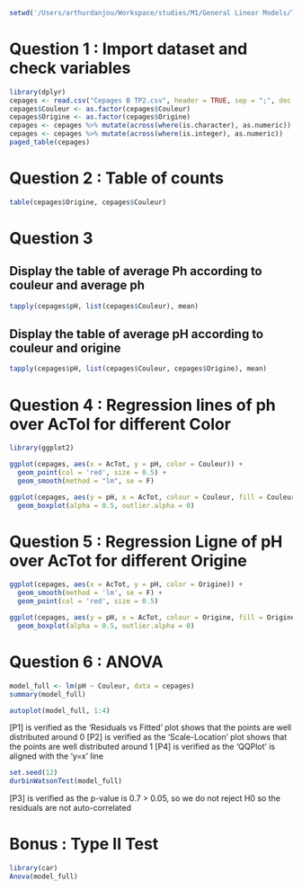 ```r
setwd('/Users/arthurdanjou/Workspace/studies/M1/General Linear Models/TP2')
```

# Question 1 : Import dataset and check variables

```r
library(dplyr)
cepages <- read.csv("Cepages B TP2.csv", header = TRUE, sep = ";", dec = ",")
cepages$Couleur <- as.factor(cepages$Couleur)
cepages$Origine <- as.factor(cepages$Origine)
cepages <- cepages %>% mutate(across(where(is.character), as.numeric))
cepages <- cepages %>% mutate(across(where(is.integer), as.numeric))
paged_table(cepages)
```

# Question 2 : Table of counts

```r
table(cepages$Origine, cepages$Couleur)
```

# Question 3

## Display the table of average Ph according to couleur and average ph

```r
tapply(cepages$pH, list(cepages$Couleur), mean)
```

## Display the table of average pH according to couleur and origine

```r
tapply(cepages$pH, list(cepages$Couleur, cepages$Origine), mean)
```

# Question 4 : Regression lines of ph over AcTol for different Color
```r
library(ggplot2)

ggplot(cepages, aes(x = AcTot, y = pH, color = Couleur)) +
  geom_point(col = 'red', size = 0.5) +
  geom_smooth(method = "lm", se = F)

ggplot(cepages, aes(y = pH, x = AcTot, colour = Couleur, fill = Couleur)) +
  geom_boxplot(alpha = 0.5, outlier.alpha = 0)
```

# Question 5 : Regression Ligne of pH over AcTot for different Origine

```r
ggplot(cepages, aes(x = AcTot, y = pH, color = Origine)) +
  geom_smooth(method = 'lm', se = F) +
  geom_point(col = 'red', size = 0.5)

ggplot(cepages, aes(y = pH, x = AcTot, colour = Origine, fill = Origine)) +
  geom_boxplot(alpha = 0.5, outlier.alpha = 0)
```

# Question 6 : ANOVA
```r
model_full <- lm(pH ~ Couleur, data = cepages)
summary(model_full)
```

```r
autoplot(model_full, 1:4)
```

[P1] is verified as the 'Residuals vs Fitted' plot shows that the points are well distributed around 0
[P2] is verified as the 'Scale-Location' plot shows that the points are well distributed around 1
[P4] is verified as the 'QQPlot' is aligned with the 'y=x' line

```r
set.seed(12)
durbinWatsonTest(model_full)
```
[P3] is verified as the p-value is 0.7 > 0.05, so we do not reject H0 so the residuals are not auto-correlated

# Bonus : Type II Test

```r
library(car)
Anova(model_full)
```

